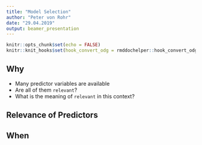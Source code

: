 ```yaml
---
title: "Model Selection"
author: "Peter von Rohr"
date: "29.04.2019"
output: beamer_presentation
---
```


```r
knitr::opts_chunk$set(echo = FALSE)
knitr::knit_hooks$set(hook_convert_odg = rmddochelper::hook_convert_odg)
```



## Why

* Many predictor variables are available
* Are all of them `relevant`?
* What is the meaning of `relevant` in this context?


## Relevance of Predictors



## When